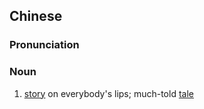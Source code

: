 {{also|佳话}}
==Chinese==
{{zh-forms|s=佳话}}

===Pronunciation===
{{zh-pron
|m=jiāhuà
|c=gaai1 waa6
|cat=n
}}

===Noun===
{{zh-noun}}

# [[story]] on everybody's lips; much-told [[tale]]